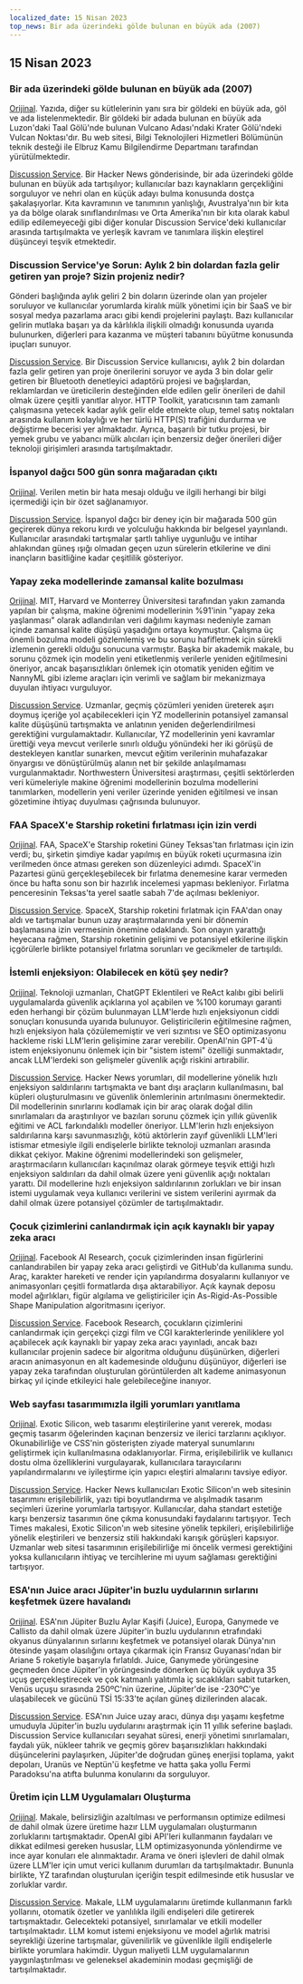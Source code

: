 ```yaml
---
localized_date: 15 Nisan 2023
top_news: Bir ada üzerindeki gölde bulunan en büyük ada (2007)
---
```




<CallToAction />

<Steps>

## 15 Nisan 2023

### Bir ada üzerindeki gölde bulunan en büyük ada (2007)

[Orijinal](https://www.elbruz.org/special-projects/islands-and-lakes/).
Yazıda, diğer su kütlelerinin yanı sıra bir göldeki en büyük ada, göl ve ada listelenmektedir. Bir göldeki bir adada bulunan en büyük ada Luzon'daki Taal Gölü'nde bulunan Vulcano Adası'ndaki Krater Gölü'ndeki Vulcan Noktası'dır. Bu web sitesi, Bilgi Teknolojileri Hizmetleri Bölümünün teknik desteği ile Elbruz Kamu Bilgilendirme Departmanı tarafından yürütülmektedir.

[Discussion Service](http://news.ycombinator.com/item?id=35567026).
Bir Hacker News gönderisinde, bir ada üzerindeki gölde bulunan en büyük ada tartışılıyor; kullanıcılar bazı kaynakların gerçekliğini sorguluyor ve nehri olan en küçük adayı bulma konusunda dostça şakalaşıyorlar. Kıta kavramının ve tanımının yanlışlığı, Avustralya'nın bir kıta ya da bölge olarak sınıflandırılması ve Orta Amerika'nın bir kıta olarak kabul edilip edilemeyeceği gibi diğer konular Discussion Service'deki kullanıcılar arasında tartışılmakta ve yerleşik kavram ve tanımlara ilişkin eleştirel düşünceyi teşvik etmektedir.

### Discussion Service'ye Sorun: Aylık 2 bin dolardan fazla gelir getiren yan proje? Sizin projeniz nedir?

Gönderi başlığında aylık geliri 2 bin doların üzerinde olan yan projeler soruluyor ve kullanıcılar yorumlarda kiralık mülk yönetimi için bir SaaS ve bir sosyal medya pazarlama aracı gibi kendi projelerini paylaştı. Bazı kullanıcılar gelirin mutlaka başarı ya da kârlılıkla ilişkili olmadığı konusunda uyarıda bulunurken, diğerleri para kazanma ve müşteri tabanını büyütme konusunda ipuçları sunuyor.

[Discussion Service](http://news.ycombinator.com/item?id=35567822).
Bir Discussion Service kullanıcısı, aylık 2 bin dolardan fazla gelir getiren yan proje önerilerini soruyor ve ayda 3 bin dolar gelir getiren bir Bluetooth denetleyici adaptörü projesi ve bağışlardan, reklamlardan ve üreticilerin desteğinden elde edilen gelir önerileri de dahil olmak üzere çeşitli yanıtlar alıyor. HTTP Toolkit, yaratıcısının tam zamanlı çalışmasına yetecek kadar aylık gelir elde etmekte olup, temel satış noktaları arasında kullanım kolaylığı ve her türlü HTTP(S) trafiğini durdurma ve değiştirme becerisi yer almaktadır. Ayrıca, başarılı bir tutku projesi, bir yemek grubu ve yabancı mülk alıcıları için benzersiz değer önerileri diğer teknoloji girişimleri arasında tartışılmaktadır.

### İspanyol dağcı 500 gün sonra mağaradan çıktı

[Orijinal](https://www.cbc.ca/news/world/spain-cave-500-days-beatriz-flamini-1.6810428).
Verilen metin bir hata mesajı olduğu ve ilgili herhangi bir bilgi içermediği için bir özet sağlanamıyor.

[Discussion Service](http://news.ycombinator.com/item?id=35571481).
İspanyol dağcı bir deney için bir mağarada 500 gün geçirerek dünya rekoru kırdı ve yolculuğu hakkında bir belgesel yayınlandı. Kullanıcılar arasındaki tartışmalar şartlı tahliye uygunluğu ve intihar ahlakından güneş ışığı olmadan geçen uzun sürelerin etkilerine ve dini inançların basitliğine kadar çeşitlilik gösteriyor.

### Yapay zeka modellerinde zamansal kalite bozulması

[Orijinal](https://www.nannyml.com/blog/91-of-ml-perfomance-degrade-in-time).
MIT, Harvard ve Monterrey Üniversitesi tarafından yakın zamanda yapılan bir çalışma, makine öğrenimi modellerinin %91'inin "yapay zeka yaşlanması" olarak adlandırılan veri dağılımı kayması nedeniyle zaman içinde zamansal kalite düşüşü yaşadığını ortaya koymuştur. Çalışma üç önemli bozulma modeli gözlemlemiş ve bu sorunu hafifletmek için sürekli izlemenin gerekli olduğu sonucuna varmıştır. Başka bir akademik makale, bu sorunu çözmek için modelin yeni etiketlenmiş verilerle yeniden eğitilmesini öneriyor, ancak başarısızlıkları önlemek için otomatik yeniden eğitim ve NannyML gibi izleme araçları için verimli ve sağlam bir mekanizmaya duyulan ihtiyacı vurguluyor.

[Discussion Service](http://news.ycombinator.com/item?id=35566145).
Uzmanlar, geçmiş çözümleri yeniden üreterek aşırı doymuş içeriğe yol açabilecekleri için YZ modellerinin potansiyel zamansal kalite düşüşünü tartışmakta ve anlatının yeniden değerlendirilmesi gerektiğini vurgulamaktadır. Kullanıcılar, YZ modellerinin yeni kavramlar ürettiği veya mevcut verilerle sınırlı olduğu yönündeki her iki görüşü de destekleyen kanıtlar sunarken, mevcut eğitim verilerinin muhafazakar önyargısı ve dönüştürülmüş alanın net bir şekilde anlaşılmaması vurgulanmaktadır. Northwestern Üniversitesi araştırması, çeşitli sektörlerden veri kümeleriyle makine öğrenimi modellerinin bozulma modellerini tanımlarken, modellerin yeni veriler üzerinde yeniden eğitilmesi ve insan gözetimine ihtiyaç duyulması çağrısında bulunuyor.

### FAA SpaceX'e Starship roketini fırlatması için izin verdi

[Orijinal](https://arstechnica.com/science/2023/04/green-light-go-spacex-receives-a-launch-license-from-the-faa-for-starship/).
FAA, SpaceX'e Starship roketini Güney Teksas'tan fırlatması için izin verdi; bu, şirketin şimdiye kadar yapılmış en büyük roketi uçurmasına izin verilmeden önce atması gereken son düzenleyici adımdı. SpaceX'in Pazartesi günü gerçekleşebilecek bir fırlatma denemesine karar vermeden önce bu hafta sonu son bir hazırlık incelemesi yapması bekleniyor. Fırlatma penceresinin Teksas'ta yerel saatle sabah 7'de açılması bekleniyor.

[Discussion Service](http://news.ycombinator.com/item?id=35575298).
SpaceX, Starship roketini fırlatmak için FAA'dan onay aldı ve tartışmalar bunun uzay araştırmalarında yeni bir dönemin başlamasına izin vermesinin önemine odaklandı. Son onayın yarattığı heyecana rağmen, Starship roketinin gelişimi ve potansiyel etkilerine ilişkin içgörülerle birlikte potansiyel fırlatma sorunları ve gecikmeler de tartışıldı.

### İstemli enjeksiyon: Olabilecek en kötü şey nedir?

[Orijinal](https://simonwillison.net/2023/Apr/14/worst-that-can-happen/).
Teknoloji uzmanları, ChatGPT Eklentileri ve ReAct kalıbı gibi belirli uygulamalarda güvenlik açıklarına yol açabilen ve %100 korumayı garanti eden herhangi bir çözüm bulunmayan LLM'lerde hızlı enjeksiyonun ciddi sonuçları konusunda uyarıda bulunuyor. Geliştiricilerin eğitilmesine rağmen, hızlı enjeksiyon hala çözülememiştir ve veri sızıntısı ve SEO optimizasyonu hackleme riski LLM'lerin gelişimine zarar verebilir. OpenAI'nin GPT-4'ü istem enjeksiyonunu önlemek için bir "sistem istemi" özelliği sunmaktadır, ancak LLM'lerdeki son gelişmeler güvenlik açığı riskini artırabilir.

[Discussion Service](http://news.ycombinator.com/item?id=35572290).
Hacker News yorumları, dil modellerine yönelik hızlı enjeksiyon saldırılarını tartışmakta ve bant dışı araçların kullanılmasını, bal küpleri oluşturulmasını ve güvenlik önlemlerinin artırılmasını önermektedir. Dil modellerinin sınırlarını kodlamak için bir araç olarak doğal dilin sınırlamaları da araştırılıyor ve bazıları sorunu çözmek için yıllık güvenlik eğitimi ve ACL farkındalıklı modeller öneriyor. LLM'lerin hızlı enjeksiyon saldırılarına karşı savunmasızlığı, kötü aktörlerin zayıf güvenlikli LLM'leri istismar etmesiyle ilgili endişelerle birlikte teknoloji uzmanları arasında dikkat çekiyor. Makine öğrenimi modellerindeki son gelişmeler, araştırmacıların kullanıcıları kaçınılmaz olarak görmeye teşvik ettiği hızlı enjeksiyon saldırıları da dahil olmak üzere yeni güvenlik açığı noktaları yarattı. Dil modellerine hızlı enjeksiyon saldırılarının zorlukları ve bir insan istemi uygulamak veya kullanıcı verilerini ve sistem verilerini ayırmak da dahil olmak üzere potansiyel çözümler de tartışılmaktadır.

### Çocuk çizimlerini canlandırmak için açık kaynaklı bir yapay zeka aracı

[Orijinal](https://github.com/facebookresearch/AnimatedDrawings).
Facebook AI Research, çocuk çizimlerinden insan figürlerini canlandırabilen bir yapay zeka aracı geliştirdi ve GitHub'da kullanıma sundu. Araç, karakter hareketi ve render için yapılandırma dosyalarını kullanıyor ve animasyonları çeşitli formatlarda dışa aktarabiliyor. Açık kaynak deposu model ağırlıkları, figür algılama ve geliştiriciler için As-Rigid-As-Possible Shape Manipulation algoritmasını içeriyor.

[Discussion Service](http://news.ycombinator.com/item?id=35565681).
Facebook Research, çocukların çizimlerini canlandırmak için gerçekçi çizgi film ve CGI karakterlerinde yeniliklere yol açabilecek açık kaynaklı bir yapay zeka aracı yayınladı, ancak bazı kullanıcılar projenin sadece bir algoritma olduğunu düşünürken, diğerleri aracın animasyonun en alt kademesinde olduğunu düşünüyor, diğerleri ise yapay zeka tarafından oluşturulan görüntülerden alt kademe animasyonun birkaç yıl içinde etkileyici hale gelebileceğine inanıyor.

### Web sayfası tasarımımızla ilgili yorumları yanıtlama

[Orijinal](https://research.exoticsilicon.com/articles/replying_to_comments).
Exotic Silicon, web tasarımı eleştirilerine yanıt vererek, modası geçmiş tasarım öğelerinden kaçınan benzersiz ve ilerici tarzlarını açıklıyor. Okunabilirliğe ve CSS'nin gösterişten ziyade materyal sunumlarını geliştirmek için kullanılmasına odaklanıyorlar. Firma, erişilebilirlik ve kullanıcı dostu olma özelliklerini vurgulayarak, kullanıcılara tarayıcılarını yapılandırmalarını ve iyileştirme için yapıcı eleştiri almalarını tavsiye ediyor.

[Discussion Service](http://news.ycombinator.com/item?id=35567285).
Hacker News kullanıcıları Exotic Silicon'ın web sitesinin tasarımını erişilebilirlik, yazı tipi boyutlandırma ve alışılmadık tasarım seçimleri üzerine yorumlarla tartışıyor. Kullanıcılar, daha standart estetiğe karşı benzersiz tasarımın öne çıkma konusundaki faydalarını tartışıyor. Tech Times makalesi, Exotic Silicon'ın web sitesine yönelik tepkileri, erişilebilirliğe yönelik eleştirileri ve benzersiz stili hakkındaki karışık görüşleri kapsıyor. Uzmanlar web sitesi tasarımının erişilebilirliğe mi öncelik vermesi gerektiğini yoksa kullanıcıların ihtiyaç ve tercihlerine mi uyum sağlaması gerektiğini tartışıyor.

### ESA'nın Juice aracı Jüpiter'in buzlu uydularının sırlarını keşfetmek üzere havalandı

[Orijinal](https://www.esa.int/Science_Exploration/Space_Science/Juice/ESA_s_Juice_lifts_off_on_quest_to_discover_secrets_of_Jupiter_s_icy_moons).
ESA'nın Jüpiter Buzlu Aylar Kaşifi (Juice), Europa, Ganymede ve Callisto da dahil olmak üzere Jüpiter'in buzlu uydularının etrafındaki okyanus dünyalarının sırlarını keşfetmek ve potansiyel olarak Dünya'nın ötesinde yaşam olasılığını ortaya çıkarmak için Fransız Guyanası'ndan bir Ariane 5 roketiyle başarıyla fırlatıldı. Juice, Ganymede yörüngesine geçmeden önce Jüpiter'in yörüngesinde dönerken üç büyük uyduya 35 uçuş gerçekleştirecek ve çok katmanlı yalıtımla iç sıcaklıkları sabit tutarken, Venüs uçuşu sırasında 250ºC'nin üzerine, Jüpiter'de ise -230ºC'ye ulaşabilecek ve gücünü TSİ 15:33'te açılan güneş dizilerinden alacak.

[Discussion Service](http://news.ycombinator.com/item?id=35574177).
ESA'nın Juice uzay aracı, dünya dışı yaşamı keşfetme umuduyla Jüpiter'in buzlu uydularını araştırmak için 11 yıllık seferine başladı. Discussion Service kullanıcıları seyahat süresi, enerji yönetimi sınırlamaları, faydalı yük, nükleer tahrik ve geçmiş görev başarısızlıkları hakkındaki düşüncelerini paylaşırken, Jüpiter'de doğrudan güneş enerjisi toplama, yakıt depoları, Uranüs ve Neptün'ü keşfetme ve hatta şaka yollu Fermi Paradoksu'na atıfta bulunma konularını da sorguluyor.

### Üretim için LLM Uygulamaları Oluşturma

[Orijinal](https://huyenchip.com/2023/04/11/llm-engineering.html).
Makale, belirsizliğin azaltılması ve performansın optimize edilmesi de dahil olmak üzere üretime hazır LLM uygulamaları oluşturmanın zorluklarını tartışmaktadır. OpenAI gibi API'leri kullanmanın faydaları ve dikkat edilmesi gereken hususlar, LLM optimizasyonunda yönlendirme ve ince ayar konuları ele alınmaktadır. Arama ve öneri işlevleri de dahil olmak üzere LLM'ler için umut verici kullanım durumları da tartışılmaktadır. Bununla birlikte, YZ tarafından oluşturulan içeriğin tespit edilmesinde etik hususlar ve zorluklar vardır.

[Discussion Service](http://news.ycombinator.com/item?id=35565212).
Makale, LLM uygulamalarını üretimde kullanmanın farklı yollarını, otomatik özetler ve yanlılıkla ilgili endişeleri dile getirerek tartışmaktadır. Gelecekteki potansiyel, sınırlamalar ve etkili modeller tartışılmaktadır. LLM komut istemi enjeksiyonu ve model ağırlık matrisi seyrekliği üzerine tartışmalar, güvenilirlik ve güvenlikle ilgili endişelerle birlikte yorumlara hakimdir. Uygun maliyetli LLM uygulamalarının yaygınlaştırılması ve geleneksel akademinin modası geçmişliği de tartışılmaktadır.

</Steps>
